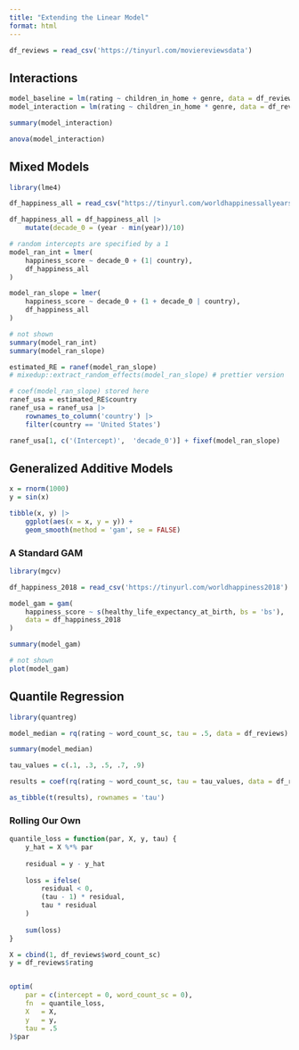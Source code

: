 ```yaml
---
title: "Extending the Linear Model"
format: html
---
```


```r
df_reviews = read_csv('https://tinyurl.com/moviereviewsdata')
```

## Interactions
```r


model_baseline = lm(rating ~ children_in_home + genre, data = df_reviews)
model_interaction = lm(rating ~ children_in_home * genre, data = df_reviews)

summary(model_interaction)
```


```r
anova(model_interaction)
```

## Mixed Models


```r
library(lme4)

df_happiness_all = read_csv("https://tinyurl.com/worldhappinessallyears")

df_happiness_all = df_happiness_all |> 
    mutate(decade_0 = (year - min(year))/10)

# random intercepts are specified by a 1
model_ran_int = lmer(
    happiness_score ~ decade_0 + (1| country), 
    df_happiness_all
)

model_ran_slope = lmer(
    happiness_score ~ decade_0 + (1 + decade_0 | country), 
    df_happiness_all
)

# not shown
summary(model_ran_int)
summary(model_ran_slope)
```


```r
estimated_RE = ranef(model_ran_slope)
# mixedup::extract_random_effects(model_ran_slope) # prettier version
```


```r
# coef(model_ran_slope) stored here
ranef_usa = estimated_RE$country
ranef_usa = ranef_usa |> 
    rownames_to_column('country') |> 
    filter(country == 'United States') 

ranef_usa[1, c('(Intercept)',  'decade_0')] + fixef(model_ran_slope) 
```


## Generalized Additive Models


```r
x = rnorm(1000)
y = sin(x)

tibble(x, y) |> 
    ggplot(aes(x = x, y = y)) +
    geom_smooth(method = 'gam', se = FALSE) 
```


### A Standard GAM


```r
library(mgcv)

df_happiness_2018 = read_csv('https://tinyurl.com/worldhappiness2018')

model_gam = gam(
    happiness_score ~ s(healthy_life_expectancy_at_birth, bs = 'bs'), 
    data = df_happiness_2018
)

summary(model_gam)
```


```r
# not shown
plot(model_gam)
```

## Quantile Regression


```r
library(quantreg)

model_median = rq(rating ~ word_count_sc, tau = .5, data = df_reviews)

summary(model_median)
```


```r
tau_values = c(.1, .3, .5, .7, .9)

results = coef(rq(rating ~ word_count_sc, tau = tau_values, data = df_reviews))

as_tibble(t(results), rownames = 'tau') 
```


### Rolling Our Own


```r
quantile_loss = function(par, X, y, tau) {
    y_hat = X %*% par
    
    residual = y - y_hat
    
    loss = ifelse(
        residual < 0, 
        (tau - 1) * residual, 
        tau * residual
    )
    
    sum(loss)
}
```


```r
X = cbind(1, df_reviews$word_count_sc)
y = df_reviews$rating


optim(
    par = c(intercept = 0, word_count_sc = 0),
    fn  = quantile_loss,
    X   = X,
    y   = y,
    tau = .5
)$par
```